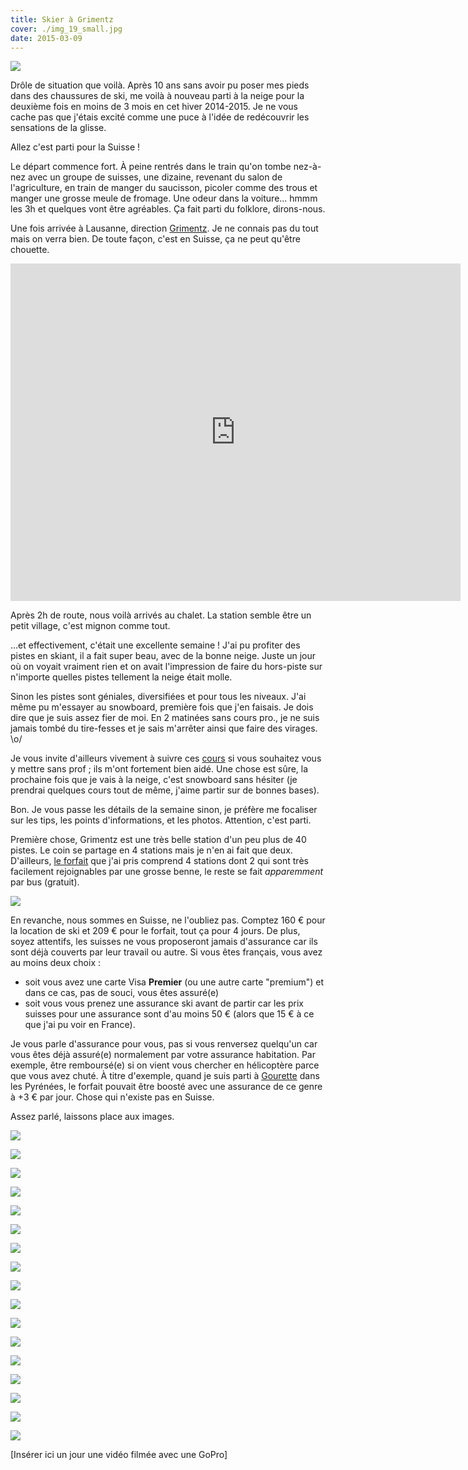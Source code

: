 ```yaml
---
title: Skier à Grimentz
cover: ./img_19_small.jpg
date: 2015-03-09
---
```


[![](img_19_small.jpg)](img_19_small.jpg)

Drôle de situation que voilà. Après 10 ans sans avoir pu poser mes pieds dans des chaussures de ski, me voilà à nouveau parti à la neige pour la deuxième fois en moins de 3 mois en cet hiver 2014-2015. Je ne vous cache pas que j'étais excité comme une puce à l'idée de redécouvrir les sensations de la glisse.

Allez c'est parti pour la Suisse !

Le départ commence fort. À peine rentrés dans le train qu'on tombe nez-à-nez avec un groupe de suisses, une dizaine, revenant du salon de l'agriculture, en train de manger du saucisson, picoler comme des trous et manger une grosse meule de fromage. Une odeur dans la voiture... hmmm les 3h et quelques vont être agréables. Ça fait parti du folklore, dirons-nous.

Une fois arrivée à Lausanne, direction [Grimentz](http://www.valdanniviers.ch/tourism/grimentz--saint-jean.html). Je ne connais pas du tout mais on verra bien. De toute façon, c'est en Suisse, ça ne peut qu'être chouette.

<div style="text-align: center;">
  <iframe
    src="https://www.google.com/maps/embed?pb=!1m18!1m12!1m3!1d88489.54178736107!2d7.5636251!3d46.12488994999999!2m3!1f0!2f0!3f0!3m2!1i1024!2i768!4f13.1!3m3!1m2!1s0x478f246fee8f1355%3A0x2b28b50a45ba82c1!2sGrimentz%2C+Switzerland!5e0!3m2!1sen!2sfr!4v1425939984664"
    width="720"
    height="540"
    frameborder="0"
    style="border:0"
  ></iframe>
</div>

Après 2h de route, nous voilà arrivés au chalet. La station semble être un petit village, c'est mignon comme tout.

…et effectivement, c'était une excellente semaine ! J'ai pu profiter des pistes en skiant, il a fait super beau, avec de la bonne neige. Juste un jour où on voyait vraiment rien et on avait l'impression de faire du hors-piste sur n'importe quelles pistes tellement la neige était molle.

Sinon les pistes sont géniales, diversifiées et pour tous les niveaux. J'ai même pu m'essayer au snowboard, première fois que j'en faisais. Je dois dire que je suis assez fier de moi. En 2 matinées sans cours pro., je ne suis jamais tombé du tire-fesses et je sais m'arrêter ainsi que faire des virages. \o/

Je vous invite d'ailleurs vivement à suivre ces [cours](http://www.abc-apprendre.com/sports/snowboard.php) si vous souhaitez vous y mettre sans prof ; ils m'ont fortement bien aidé. Une chose est sûre, la prochaine fois que je vais à la neige, c'est snowboard sans hésiter (je prendrai quelques cours tout de même, j'aime partir sur de bonnes bases).

Bon. Je vous passe les détails de la semaine sinon, je préfère me focaliser sur les tips, les points d'informations, et les photos. Attention, c'est parti.

Première chose, Grimentz est une très belle station d'un peu plus de 40 pistes. Le coin se partage en 4 stations mais je n'en ai fait que deux. D'ailleurs, [le forfait](http://www.rma.ch/) que j'ai pris comprend 4 stations dont 2 qui sont très facilement rejoignables par une grosse benne, le reste se fait _apparemment_ par bus (gratuit).

[![](pistes_small.jpg)](pistes.jpg)

En revanche, nous sommes en Suisse, ne l'oubliez pas. Comptez 160 € pour la location de ski et 209 € pour le forfait, tout ça pour 4 jours. De plus, soyez attentifs, les suisses ne vous proposeront jamais d'assurance car ils sont déjà couverts par leur travail ou autre. Si vous êtes français, vous avez au moins deux choix :

- soit vous avez une carte Visa **Premier** (ou une autre carte "premium") et dans ce cas, pas de souci, vous êtes assuré(e)
- soit vous vous prenez une assurance ski avant de partir car les prix suisses pour une assurance sont d'au moins 50 € (alors que 15 € à ce que j'ai pu voir en France).

Je vous parle d'assurance pour vous, pas si vous renversez quelqu'un car vous êtes déjà assuré(e) normalement par votre assurance habitation. Par exemple, être remboursé(e) si on vient vous chercher en hélicoptère parce que vous avez chuté. À titre d'exemple, quand je suis parti à [Gourette](http://www.gourette.com) dans les Pyrénées, le forfait pouvait être boosté avec une assurance de ce genre à +3 € par jour. Chose qui n'existe pas en Suisse.

Assez parlé, laissons place aux images.

[![](img_10_small.jpg)](img_10.jpg)

[![](img_01_small.jpg)](img_01.jpg)

[![](img_03_small.jpg)](img_03.jpg)

[![](img_04_small.jpg)](img_04.jpg)

[![](img_05_small.jpg)](img_05.jpg)

[![](img_06_small.jpg)](img_06.jpg)

[![](img_07_small.jpg)](img_07.jpg)

[![](img_02_small.jpg)](img_02.jpg)

[![](img_08_small.jpg)](img_08.jpg)

[![](img_11_small.jpg)](img_11.jpg)

[![](img_16_small.jpg)](img_16.jpg)

[![](img_12_small.jpg)](img_12.jpg)

[![](img_13_small.jpg)](img_13.jpg)

[![](img_14_small.jpg)](img_14.jpg)

[![](img_15_small.jpg)](img_15.jpg)

[![](img_17_small.jpg)](img_17.jpg)

[![](img_18_small.jpg)](img_18.jpg)

[Insérer ici un jour une vidéo filmée avec une GoPro]

